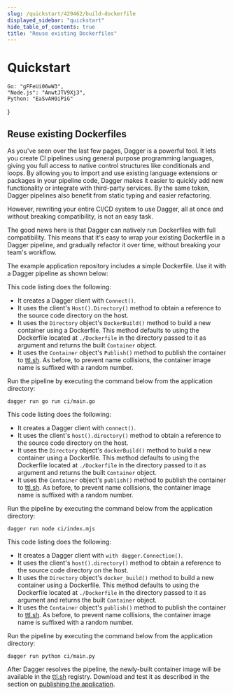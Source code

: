 ```yaml
---
slug: /quickstart/429462/build-dockerfile
displayed_sidebar: "quickstart"
hide_table_of_contents: true
title: "Reuse existing Dockerfiles"
---
```


# Quickstart


    Go: "gFFeUi06wW3",
    "Node.js": "AnwtJTV9Xj3",
    Python: "EaSvAH9iPiG"
}

<QuickstartDoc embeds={ids}>

## Reuse existing Dockerfiles

As you've seen over the last few pages, Dagger is a powerful tool. It lets you create CI pipelines using general purpose programming languages, giving you full access to native control structures like conditionals and loops. By allowing you to import and use existing language extensions or packages in your pipeline code, Dagger makes it easier to quickly add new functionality or integrate with third-party services. By the same token, Dagger pipelines also benefit from static typing and easier refactoring.

However, rewriting your entire CI/CD system to use Dagger, all at once and without breaking compatibility, is not an easy task.

The good news here is that Dagger can natively run Dockerfiles with full compatibility. This means that it's easy to wrap your existing Dockerfile in a Dagger pipeline, and gradually refactor it over time, without breaking your team's workflow.

The example application repository includes a simple Dockerfile. Use it with a Dagger pipeline as shown below:

<Tabs groupId="language" className="embeds">
<TabItem value="Go">

<Embed id="gFFeUi06wW3"/>

This code listing does the following:

- It creates a Dagger client with `Connect()`.
- It uses the client's `Host().Directory()` method to obtain a reference to the source code directory on the host.
- It uses the `Directory` object's `DockerBuild()` method to build a new container using a Dockerfile. This method defaults to using the Dockerfile located at `./Dockerfile` in the directory passed to it as argument and returns the built `Container` object.
- It uses the `Container` object's `Publish()` method to publish the container to [ttl.sh](https://ttl.sh). As before, to prevent name collisions, the container image name is suffixed with a random number.

Run the pipeline by executing the command below from the application directory:

```shell
dagger run go run ci/main.go
```

</TabItem>
<TabItem value="Node.js">

<Embed id="AnwtJTV9Xj3"/>

This code listing does the following:

- It creates a Dagger client with `connect()`.
- It uses the client's `host().directory()` method to obtain a reference to the source code directory on the host.
- It uses the `Directory` object's `dockerBuild()` method to build a new container using a Dockerfile. This method defaults to using the Dockerfile located at `./Dockerfile` in the directory passed to it as argument and returns the built `Container` object.
- It uses the `Container` object's `publish()` method to publish the container to [ttl.sh](https://ttl.sh). As before, to prevent name collisions, the container image name is suffixed with a random number.

Run the pipeline by executing the command below from the application directory:

```shell
dagger run node ci/index.mjs
```

</TabItem>
<TabItem value="Python">

<Embed id="EaSvAH9iPiG"/>

This code listing does the following:

- It creates a Dagger client with `with dagger.Connection()`.
- It uses the client's `host().directory()` method to obtain a reference to the source code directory on the host.
- It uses the `Directory` object's `docker_build()` method to build a new container using a Dockerfile. This method defaults to using the Dockerfile located at `./Dockerfile` in the directory passed to it as argument and returns the built `Container` object.
- It uses the `Container` object's `publish()` method to publish the container to [ttl.sh](https://ttl.sh). As before, to prevent name collisions, the container image name is suffixed with a random number.

Run the pipeline by executing the command below from the application directory:

```shell
dagger run python ci/main.py
```

</TabItem>
</Tabs>

After Dagger resolves the pipeline, the newly-built container image will be available in the [ttl.sh](https://ttl.sh) registry. Download and test it as described in the section on [publishing the application](./730264-publish.mdx).

</QuickstartDoc>
